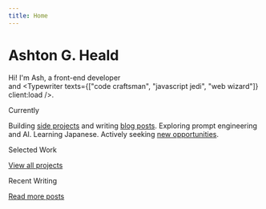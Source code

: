 ```yaml
---
title: Home
---
```



<h1 class="no-sliding !mb-4 font-serif">Ashton G. Heald</h1>

Hi! I'm Ash, a front-end developer <br class="md:hidden" /> and <Typewriter texts={["code craftsman", "javascript jedi", "web wizard"]} client:load />.

<Spacer />

<SectionHeading>Currently</SectionHeading>

Building [side projects](/projects) and writing [blog posts](/posts). Exploring prompt engineering and AI. Learning Japanese. Actively seeking [new opportunities](https://www.linkedin.com/in/ashtonheald/).

<Spacer />

<SectionHeading>Selected Work</SectionHeading>

<FeaturedProjects />

<ArrowLink>[View all projects](/projects)</ArrowLink>

<Spacer />

<SectionHeading>Recent Writing</SectionHeading>

<RecentPosts />

<ArrowLink>[Read more posts](/posts)</ArrowLink>

<Spacer />
